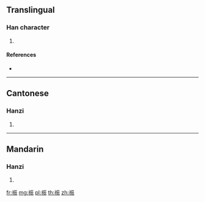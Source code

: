 {{character info/new}}
==Translingual==

===Han character===
{{Han char|rn=113|rad=示|as=07|sn=12|four=31232|canj=IFMMV}}

# {{defn|Han|sort=示07}}

====References====
* {{Han ref|kx=0843.190|dkj=24716|dj=1263.190|hdz=42398.060|uh=7973|ud=31091|bh=DAD3|bd=56019}}

----

==Cantonese==

===Hanzi===
{{yue-hanzi|jyut=|y=san4}}

# {{defn|lang=yue|sort=示07}}

----

==Mandarin==

===Hanzi===
{{cmn-hanzi|pin=[[chěn]] ([[chen3]]), [[hún]] ([[hun2]])|wg=ch'en<sup>3</sup>, hun<sup>2</sup>}}

# {{defn|lang=cmn|sort=示07}}

[[fr:祳]]
[[mg:祳]]
[[pl:祳]]
[[th:祳]]
[[zh:祳]]
